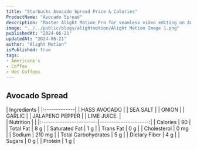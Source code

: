 ```yaml
---
title: "Starbucks Avocado Spread Price & Calories"
ProductName: "Avocado Spread" 
description: "Master Alight Motion Pro for seamless video editing on Android, iOS, and Tablets with our ultimate guide, unlocking advanced features and elevating your skills in 2024!"
image: "../../public/blogs/alightmotion/Alight Motion Image 1.png"
publishedAt: "2024-06-21"
updatedAt: "2024-06-21"
author: "Alight Motion"
isPublished: true
tags:
- Americano's                
- Coffee
- Hot Coffees   
---
```


## Avocado Spread 
  
<div className="tables-container">
  <div className="table-wrapper">
    | Ingredients  |  
    |:-------------|
    | HASS AVOCADO |
    | SEA SALT     |
    | ONION        |
    | GARLIC       |
    | JALAPENO PEPPER |
    | LIME JUICE.  |
  </div>
  <div className="table-wrapper">
    | Nutrition               |                      |  
    |:------------------------|---------------------:|
    | Calories                | 90                   |
    | Total Fat               | 8 g                  |
    | Saturated Fat           | 1 g                  |
    | Trans Fat               | 0 g                  |
    | Cholesterol             | 0 mg                 |
    | Sodium                  | 210 mg               |
    | Total Carbohydrates     | 5 g                  |
    | Dietary Fiber           | 4 g                  |
    | Sugars                  | 0 g                  |
    | Protein                 | 1 g                  |
  </div>
</div>
<style jsx>{`
  .tables-container {
    display: flex;
    flex-direction: row;
    gap: 30px;
  }
  .table-wrapper {
    width: 500px; /* Adjust as needed */
  }
  @media (max-width: 768px) {
    .tables-container {
      flex-direction: column;
      gap: 0px; /* Adjust as needed */
    }
    .table-wrapper {
      width: 100%; /* Adjust as needed */
    }
  }
`}</style>
